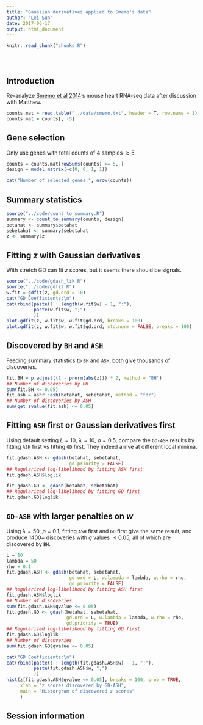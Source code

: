 ```yaml
---
title: "Gaussian derivatives applied to Smemo's data"
author: "Lei Sun"
date: 2017-06-17
output: html_document
---
```


<!-- The file analysis/chunks.R contains chunks that define default settings
shared across the workflowr files. -->
```r
knitr::read_chunk("chunks.R")
```

<!-- Update knitr chunk options -->
```r
```

<!-- Insert the date the file was last updated -->
```r
```

<!-- Insert the code version (Git commit SHA1) if Git repository exists and R
 package git2r is installed -->
```r
```

<!-- Add your analysis here -->

## Introduction

Re-analyze [Smemo et al 2014](http://www.nature.com/nature/journal/v507/n7492/abs/nature13138.html)'s mouse heart RNA-seq data after discussion with Matthew.

```r
counts.mat = read.table("../data/smemo.txt", header = T, row.name = 1)
counts.mat = counts[, -5]
```

## Gene selection

Only use genes with total counts of $4$ samples $\geq 5$.

```r
counts = counts.mat[rowSums(counts) >= 5, ]
design = model.matrix(~c(0, 0, 1, 1))
```

```r
cat("Number of selected genes:", nrow(counts))
```

## Summary statistics

```r
source("../code/count_to_summary.R")
summary <- count_to_summary(counts, design)
betahat <- summary$betahat
sebetahat <- summary$sebetahat
z <- summary$z
```

## Fitting $z$ with Gaussian derivatives

With stretch GD can fit $z$ scores, but it seems there should be signals.

```r
source("../code/gdash_lik.R")
source("../code/gdfit.R")
w.fit = gdfit(z, gd.ord = 10)
cat("GD Coefficients:\n")
cat(rbind(paste(1 : length(w.fit$w) - 1, ":"),
          paste(w.fit$w, ";")
          ))
plot.gdfit(z, w.fit$w, w.fit$gd.ord, breaks = 100)
plot.gdfit(z, w.fit$w, w.fit$gd.ord, std.norm = FALSE, breaks = 100)
```

## Discovered by `BH` and `ASH`

Feeding summary statistics to `BH` and `ASH`, both give thousands of discoveries.

```r
fit.BH = p.adjust((1 - pnorm(abs(z))) * 2, method = "BH")
## Number of discoveries by BH
sum(fit.BH <= 0.05)
fit.ash = ashr::ash(betahat, sebetahat, method = "fdr")
## Number of discoveries by ASH
sum(get_svalue(fit.ash) <= 0.05)
```

## Fitting `ASH` first or Gaussian derivatives first

Using default setting $L = 10$, $\lambda = 10$, $\rho = 0.5$, compare the `GD-ASH` results by fitting `ASH` first vs fitting `GD` first.  They indeed arrive at different local minima.

```r
fit.gdash.ASH <- gdash(betahat, sebetahat,
                       gd.priority = FALSE)
## Regularized log-likelihood by fitting ASH first
fit.gdash.ASH$loglik

fit.gdash.GD <- gdash(betahat, sebetahat)
## Regularized log-likelihood by fitting GD first
fit.gdash.GD$loglik
```

## `GD-ASH` with larger penalties on $w$

Using $\lambda = 50$, $\rho = 0.1$, fitting `ASH` first and `GD` first give the same result, and produce 1400+ discoveries with $q$ values $\leq 0.05$, all of which are discovered by `BH`.

```r
L = 10
lambda = 50
rho = 0.1
fit.gdash.ASH <- gdash(betahat, sebetahat,
                       gd.ord = L, w.lambda = lambda, w.rho = rho,
                       gd.priority = FALSE)
## Regularized log-likelihood by fitting ASH first
fit.gdash.ASH$loglik
## Number of discoveries
sum(fit.gdash.ASH$qvalue <= 0.05)
fit.gdash.GD <- gdash(betahat, sebetahat,
                      gd.ord = L, w.lambda = lambda, w.rho = rho,
                      gd.priority = TRUE)
## Regularized log-likelihood by fitting GD first
fit.gdash.GD$loglik
## Number of discoveries
sum(fit.gdash.GD$qvalue <= 0.05)
```

```r
cat("GD Coefficients:\n")
cat(rbind(paste(1 : length(fit.gdash.ASH$w) - 1, ":"),
          paste(fit.gdash.ASH$w, ";")
          ))
hist(z[fit.gdash.ASH$qvalue <= 0.05], breaks = 100, prob = TRUE,
     xlab = "z scores discovered by GD-ASH",
     main = "Historgram of discovered z scores"
     )
```


## Session information

<!-- Insert the session information into the document -->
```r
```

